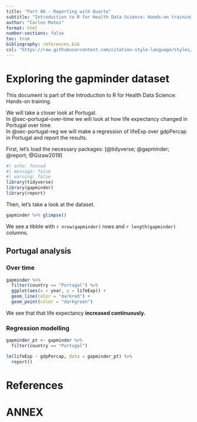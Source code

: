 ```yaml
---
title: "Part 06 - Reporting with Quarto"
subtitle: "Introduction to R for Health Data Science: Hands-on training"
author: "Carlos Matos"
format: html
number-sections: false
toc: true
bibliography: references.bib
csl: "https://raw.githubusercontent.com/citation-style-language/styles/master/american-medical-association.csl"
---
```


# Exploring the gapminder dataset

This document is part of the Introduction to R for Health Data Science: Hands-on training.

We will take a closer look at Portugal. \
In @sec-portugal-over-time we will look at how life expectancy changed in Portugal over time.\
In @sec-portugal-reg we will make a regression of lifeExp over gdpPercap in Portugal and report the results.

First, let's load the necessary packages: [@tidyverse; @gapminder; @report; @Gizaw2019]

```r
#| echo: fenced
#| message: false
#| warning: false
library(tidyverse)
library(gapminder)
library(report)
```

Then, let's take a look at the dataset.

```r
gapminder %>% glimpse()
```

We see a tibble with `r nrow(gapminder)` rows and `r length(gapminder)` columns.

## Portugal analysis

### Over time {#sec-portugal-over-time}

```r
gapminder %>% 
  filter(country == "Portugal") %>% 
  ggplot(aes(x = year, y = lifeExp)) +
  geom_line(color = "darkred") +
  geom_point(color = "darkgreen")
```

We see that that life expectancy **increased continuously.**

### Regression modelling {#sec-portugal-reg}

```r
gapminder_pt <- gapminder %>% 
  filter(country == "Portugal")

lm(lifeExp ~ gdpPercap, data = gapminder_pt) %>% 
  report()
```

# References

::: {#refs}
:::

# ANNEX
